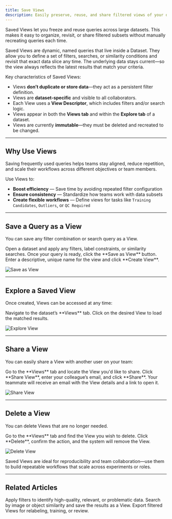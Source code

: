 ```yaml
---
title: Save Views
description: Easily preserve, reuse, and share filtered views of your dataset to streamline exploration and ensure consistency across teams.
---
```


<Card title="How This Helps" icon="eye">
    Saved Views let you freeze and reuse queries across large datasets. This makes it easy to organize, revisit, or share filtered subsets without manually recreating queries each time.
</Card>

Saved Views are dynamic, named queries that live inside a Dataset. They allow you to define a set of filters, searches, or similarity conditions and revisit that exact data slice any time. The underlying data stays current—so the view always reflects the latest results that match your criteria.

Key characteristics of Saved Views:

- Views **don’t duplicate or store data**—they act as a persistent filter definition.
- Views are **dataset-specific** and visible to all collaborators.
- Each View uses a **View Descriptor**, which includes filters and/or search logic.
- Views appear in both the **Views tab** and within the **Explore tab** of a dataset.
- Views are currently **immutable**—they must be deleted and recreated to be changed.

---

## Why Use Views

Saving frequently used queries helps teams stay aligned, reduce repetition, and scale their workflows across different objectives or team members.

Use Views to:

- **Boost efficiency** — Save time by avoiding repeated filter configuration  
- **Ensure consistency** — Standardize how teams work with data subsets  
- **Create flexible workflows** — Define views for tasks like `Training Candidates`, `Outliers`, or `QC Required`

---

## Save a Query as a View

You can save any filter combination or search query as a View.

<Steps>

<Step title="Apply Filters or Search">
Open a dataset and apply any filters, label constraints, or similarity searches.
</Step>

<Step title="Click 'Save as View'">
Once your query is ready, click the **Save as View** button.
</Step>

<Step title="Name the View">
Enter a descriptive, unique name for the view and click **Create View**.
</Step>

</Steps>

![Save as View](https://files.readme.io/bad71564918dec127a0dc6b24ef2d00c289129324090dea34c6e879fc2d44f6a-Screenshot_2025-01-08_at_15.52.30.png)

---

## Explore a Saved View

Once created, Views can be accessed at any time:

<Steps>

<Step title="Open the Views Tab">
Navigate to the dataset’s **Views** tab.
</Step>

<Step title="Select the View">
Click on the desired View to load the matched results.
</Step>

</Steps>

![Explore View](https://files.readme.io/808173750c4e109086f57dcade30a3c71c9431b165e6a72a610900377ea50663-image.png)

---

## Share a View

You can easily share a View with another user on your team:

<Steps>

<Step title="Click 'Share View'">
Go to the **Views** tab and locate the View you'd like to share.
</Step>

<Step title="Enter Email">
Click **Share View**, enter your colleague’s email, and click **Share**.
</Step>

<Step title="Confirm Delivery">
Your teammate will receive an email with the View details and a link to open it.
</Step>

</Steps>

![Share View](https://files.readme.io/8524d53d253152978bb6edfd2c95881aad939cc32dc48c29f33647099f299c75-image.png)

---

## Delete a View

You can delete Views that are no longer needed.

<Steps>

<Step title="Locate the View">
Go to the **Views** tab and find the View you wish to delete.
</Step>

<Step title="Click 'Delete'">
Click **Delete**, confirm the action, and the system will remove the View.
</Step>

</Steps>

![Delete View](https://files.readme.io/bfe481a9a1eebf262e6576ca67303670e5afd1a87300524a1bbe6a3f2473bc9a-image.png)

<Tip>
Saved Views are ideal for reproducibility and team collaboration—use them to build repeatable workflows that scale across experiments or roles.
</Tip>

---

## Related Articles

<CardGroup cols={3}>
  <Card title="Data Selection Using Filters" icon="filter" href="https://dash.readme.com/project/visual-layer2/v1.0/docs/data-selection-using-visual-layer">
    Apply filters to identify high-quality, relevant, or problematic data.
  </Card>
  <Card title="Similarity Search" icon="image-search" href="https://dash.readme.com/project/visual-layer2/v1.0/docs/visual-search">
    Search by image or object similarity and save the results as a View.
  </Card>
  <Card title="Export Data" icon="upload" href="https://dash.readme.com/project/visual-layer2/v1.0/docs/export-data">
    Export filtered Views for relabeling, training, or review.
  </Card>
</CardGroup>
